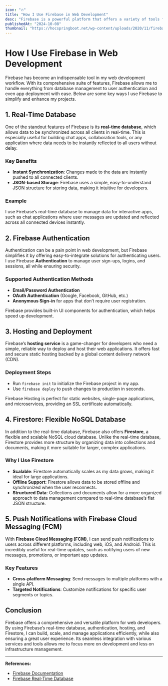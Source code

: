 ```yaml
---
icon: "🔥"
title: "How I Use Firebase in Web Development"
desc: "Firebase is a powerful platform that offers a variety of tools for building, managing, and scaling web and mobile applications. In this article, I’ll share how I leverage Firebase for real-time databases, authentication, and seamless deployment in my web development workflow."
publishedAt: "2024-10-08"
thumbnail: "https://hocspringboot.net/wp-content/uploads/2020/11/firebase-la-gi.png"
---
```


# How I Use Firebase in Web Development

Firebase has become an indispensable tool in my web development workflow. With its comprehensive suite of features, Firebase allows me to handle everything from database management to user authentication and even app deployment with ease. Below are some key ways I use Firebase to simplify and enhance my projects.

## 1. Real-Time Database

One of the standout features of Firebase is its **real-time database**, which allows data to be synchronized across all clients in real-time. This is especially useful for building chat apps, collaboration tools, or any application where data needs to be instantly reflected to all users without delay.

### Key Benefits

- **Instant Synchronization**: Changes made to the data are instantly pushed to all connected clients.
- **JSON-based Storage**: Firebase uses a simple, easy-to-understand JSON structure for storing data, making it intuitive for developers.

### Example

I use Firebase’s real-time database to manage data for interactive apps, such as chat applications where user messages are updated and reflected across all connected devices instantly.

## 2. Firebase Authentication

Authentication can be a pain point in web development, but Firebase simplifies it by offering easy-to-integrate solutions for authenticating users. I use Firebase **Authentication** to manage user sign-ups, logins, and sessions, all while ensuring security.

### Supported Authentication Methods

- **Email/Password Authentication**
- **OAuth Authentication** (Google, Facebook, GitHub, etc.)
- **Anonymous Sign-in** for apps that don’t require user registration.

Firebase provides built-in UI components for authentication, which helps speed up development.

## 3. Hosting and Deployment

Firebase’s **hosting service** is a game-changer for developers who need a simple, reliable way to deploy and host their web applications. It offers fast and secure static hosting backed by a global content delivery network (CDN).

### Deployment Steps

- Run `firebase init` to initialize the Firebase project in my app.
- Use `firebase deploy` to push changes to production in seconds.

Firebase Hosting is perfect for static websites, single-page applications, and microservices, providing an SSL certificate automatically.

## 4. Firestore: Flexible NoSQL Database

In addition to the real-time database, Firebase also offers **Firestore**, a flexible and scalable NoSQL cloud database. Unlike the real-time database, Firestore provides more structure by organizing data into collections and documents, making it more suitable for larger, complex applications.

### Why I Use Firestore

- **Scalable**: Firestore automatically scales as my data grows, making it ideal for large applications.
- **Offline Support**: Firestore allows data to be stored offline and synchronized when the user reconnects.
- **Structured Data**: Collections and documents allow for a more organized approach to data management compared to real-time database’s flat JSON structure.

## 5. Push Notifications with Firebase Cloud Messaging (FCM)

With **Firebase Cloud Messaging (FCM)**, I can send push notifications to users across different platforms, including web, iOS, and Android. This is incredibly useful for real-time updates, such as notifying users of new messages, promotions, or important app updates.

### Key Features

- **Cross-platform Messaging**: Send messages to multiple platforms with a single API.
- **Targeted Notifications**: Customize notifications for specific user segments or topics.

## Conclusion

Firebase offers a comprehensive and versatile platform for web developers. By using Firebase’s real-time database, authentication, hosting, and Firestore, I can build, scale, and manage applications efficiently, while also ensuring a great user experience. Its seamless integration with various services and tools allows me to focus more on development and less on infrastructure management.

---
**References:**

- [Firebase Documentation](https://firebase.google.com/docs)
- [Firebase Real-Time Database](https://firebase.google.com/products/realtime-database)
